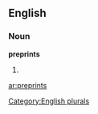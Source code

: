 ==English==

===Noun===
'''preprints'''

# {{plural of|[[preprint]]}}

[[Category:English plurals]]

[[ar:preprints]]